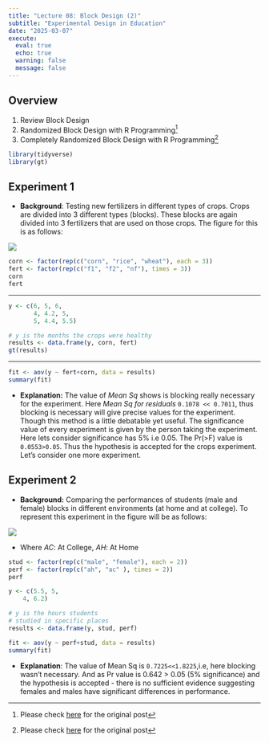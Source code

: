 ```yaml
---
title: "Lecture 08: Block Design (2)"
subtitle: "Experimental Design in Education"
date: "2025-03-07"
execute: 
  eval: true
  echo: true
  warning: false
  message: false
---
```


::: objectives
## Overview {.unnumbered}

1.  Review Block Design
2.  Randomized Block Design with R Programming[^1]
3.  Completely Randomized Block Design with R Programming[^2]
:::

[^1]: Please check [here](https://www.geeksforgeeks.org/randomized-block-design-with-r-programming/) for the original post
[^2]: Please check [here](https://www.geeksforgeeks.org/completely-randomized-design-with-r-programming/?ref=ml_lbp) for the original post


```r
library(tidyverse)
library(gt)
```

## Experiment 1

- **Background**: Testing new fertilizers in different types of crops. Crops are divided into 3 different types (blocks). These blocks are again divided into 3 fertilizers that are used on those crops. The figure for this is as follows:

![](https://media.geeksforgeeks.org/wp-content/uploads/20201014082316/RCBDexample.PNG)

```r
corn <- factor(rep(c("corn", "rice", "wheat"), each = 3)) 
fert <- factor(rep(c("f1", "f2", "nf"), times = 3)) 
corn
fert
```
---

```r
y <- c(6, 5, 6, 
       4, 4.2, 5, 
       5, 4.4, 5.5) 

# y is the months the crops were healthy 
results <- data.frame(y, corn, fert) 
gt(results)
```

---

```r
fit <- aov(y ~ fert+corn, data = results)				 
summary(fit)
```

- **Explanation:** The value of *Mean Sq* shows is blocking really necessary for the experiment. Here *Mean Sq for residuals* `0.1078 << 0.7011`, thus blocking is necessary will give precise values for the experiment. Though this method is a little debatable yet useful. The significance value of every experiment is given by the person taking the experiment. Here lets consider significance has 5% i.e 0.05. The Pr(>F) value is `0.0553>0.05`. Thus the hypothesis is accepted for the crops experiment. Let’s consider one more experiment.

## Experiment 2

- **Background:** Comparing the performances of students (male and female) blocks in different environments (at home and at college). To represent this experiment in the figure will be as follows:

![](https://media.geeksforgeeks.org/wp-content/uploads/20201015122147/RCBDexample2.PNG)

- Where *AC*: At College, *AH*: At Home

```r
stud <- factor(rep(c("male", "female"), each = 2)) 
perf <- factor(rep(c("ah", "ac" ), times = 2)) 
perf
```

```r
y <- c(5.5, 5, 
	4, 6.2) 

# y is the hours students 
# studied in specific places 
results <- data.frame(y, stud, perf) 

fit <- aov(y ~ perf+stud, data = results)				 
summary(fit)
```

- **Explanation**: The value of Mean Sq is `0.7225<<1.8225`,i.e, here blocking wasn’t necessary. And as Pr value is  0.642 > 0.05 (5% significance) and the hypothesis is accepted - there is no sufficient evidence suggesting females and males have significant differences in performance.